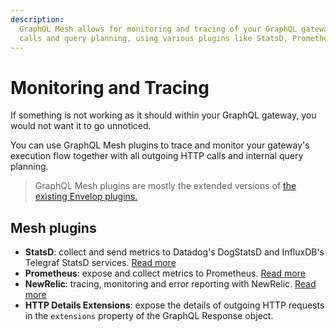 ```yaml
---
description:
  GraphQL Mesh allows for monitoring and tracing of your GraphQL gateway, including outgoing HTTP
  calls and query planning, using various plugins like StatsD, Prometheus, and NewRelic.
---
```


# Monitoring and Tracing

If something is not working as it should within your GraphQL gateway, you would not want it to go
unnoticed.

You can use GraphQL Mesh plugins to trace and monitor your gateway's execution flow together with
all outgoing HTTP calls and internal query planning.

> GraphQL Mesh plugins are mostly the extended versions of
> [the existing Envelop plugins.](https://www.envelop.dev/docs/guides/monitoring-and-tracing)

## Mesh plugins

- **StatsD**: collect and send metrics to Datadog's DogStatsD and InfluxDB's Telegraf StatsD
  services. [Read more](/docs/plugins/statsd)
- **Prometheus**: expose and collect metrics to Prometheus. [Read more](/docs/plugins/prometheus)
- **NewRelic**: tracing, monitoring and error reporting with NewRelic.
  [Read more](/docs/plugins/new-relic)
- **HTTP Details Extensions**: expose the details of outgoing HTTP requests in the `extensions`
  property of the GraphQL Response object.
